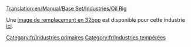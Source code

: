 [[Translation:en/Manual/Base Set/Industries/Oil Rig]]

{{fr/Industries|image=en/Oilrig.png
|nom=Plateforme pétrolière
|climats=[[fr/Manual/Climat#tempere|Tempéré]].
|accepte=[[fr/Manual/Base Set/Cargos/Passagers|Passagers]].
|produit=[[fr/Manual/Base Set/Cargos/Pétrole|Pétrole]], [[fr/Manual/Base Set/Cargos/Passagers|Passagers]].
|notes=Absent des autres [[fr/Manual/Climat|climats]]. A un [[fr/Manual/Aéroports#heliport|héliport]] et des [[fr/Docks|docks]] que toutes les [[fr/Manual/Compagnie de transport|compagnies]] peuvent utiliser.
}}

Une [[en/Archive/Old 32bpp/32bit Graphics Development#user-info|image de remplacement en 32bpp]] est disponible pour cette industrie [[en/Archive/Old 32bpp/List of downloadable 32 bpp tars|ici]].

[[Category:fr/Industries primaires]]
[[Category:fr/Industries tempérées]]